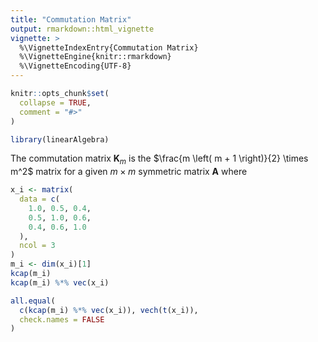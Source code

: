 ```yaml
---
title: "Commutation Matrix"
output: rmarkdown::html_vignette
vignette: >
  %\VignetteIndexEntry{Commutation Matrix}
  %\VignetteEngine{knitr::rmarkdown}
  %\VignetteEncoding{UTF-8}
---
```


```r
knitr::opts_chunk$set(
  collapse = TRUE,
  comment = "#>"
)
```

```r
library(linearAlgebra)
```

The commutation matrix $\mathbf{K}_{m}$ is the
$\frac{m \left( m + 1 \right)}{2} \times m^2$
matrix
for a given $m \times m$ symmetric matrix $\mathbf{A}$
where
\begin{equation}
   \mathbf{K}_{m} \mathrm{vec} \left( \mathbf{A} \right)
   =
   \mathrm{vech} \left( \mathbf{A}^{\prime} \right)
\end{equation}

```r
x_i <- matrix(
  data = c(
    1.0, 0.5, 0.4,
    0.5, 1.0, 0.6,
    0.4, 0.6, 1.0
  ),
  ncol = 3
)
m_i <- dim(x_i)[1]
kcap(m_i)
kcap(m_i) %*% vec(x_i)

all.equal(
  c(kcap(m_i) %*% vec(x_i)), vech(t(x_i)),
  check.names = FALSE
)
```
